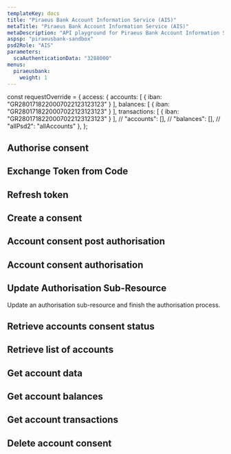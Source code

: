 ```yaml
---
templateKey: docs
title: "Piraeus Bank Account Information Service (AIS)"
metaTitle: "Piraeus Bank Account Information Service (AIS)"
metaDescription: "API playground for Piraeus Bank Account Information Service (AIS)"
aspsp: "piraeusbank-sandbox"
psd2Role: "AIS"
parameters:
  scaAuthenticationData: "3288000"
menus:
  piraeusbank:
    weight: 1
---
```


const requestOverride = {
  access: {
    accounts: [
      {
        iban: "GR2801718220007022123123123"
      }
    ],
    balances: [
      {
        iban: "GR2801718220007022123123123"
      }
    ],
    transactions: [
      {
        iban: "GR2801718220007022123123123"
      }
    ],
    // "accounts": [],
    // "balances": [],
    // "allPsd2": "allAccounts"
  },
};

  <step>

## Authorise consent

  <AuthoriseStep/>
  </step>
  <step>

## Exchange Token from Code

  <CreateToken/>
  </step>
  <step>

  ## Refresh token

  <RefreshToken/>
  </step>
  <step>

## Create a consent

  <StepCreateAccountConsent requestOverride={requestOverride} />
  </step>
  <step>

  ## Account consent post authorisation

  <StepAccountConsentPostAuthorisation/>
  </step>
  <step>

  ## Account consent authorisation

  <StepAccountConsentAuthorisation/>
  </step>
  <step>

  ## Update Authorisation Sub-Resource
  Update an authorisation sub-resource and finish the authorisation process.

  <StepAccountConsentPutAuthorisation/>
  </step>
  <step>

## Retrieve accounts consent status

  <AccountConsentStatus/>
  </step>
  <step>

## Retrieve list of accounts

  <StepAccounts/>
  </step>
  <step>

## Get account data

  <StepAccount/>
  </step>
  <step>

## Get account balances

  <StepBalances/>
  </step>
  <step>

## Get account transactions

  <StepTransactions/>
  </step>
  <step>

## Delete account consent

  <DeleteAccountConsent/>
  </step>
